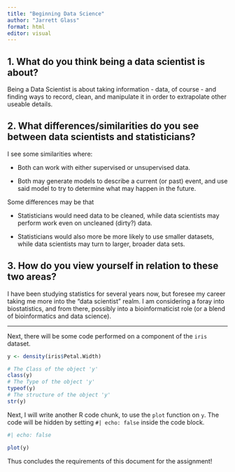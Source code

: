 ```yaml
---
title: "Beginning Data Science"
author: "Jarrett Glass"
format: html
editor: visual
---
```


## 1. What do you think being a data scientist is about?

Being a Data Scientist is about taking information - data, of course - and finding ways to record, clean, and manipulate it in order to extrapolate other useable details. 

## 2. What differences/similarities do you see between data scientists and statisticians?

I see some similarities where:

* Both can work with either supervised or unsupervised data.

* Both may generate models to describe a current (or past) event, and use said model to try to determine what may happen in the future.

Some differences may be that

* Statisticians would need data to be cleaned, while data scientists may perform work even on uncleaned (dirty?) data.

* Statisticians would also more be more likely to use smaller datasets, while data scientists may turn to larger, broader data sets.

## 3. How do you view yourself in relation to these two areas?

I have been studying statistics for several years now, but foresee my career taking me more into the "data scientist" realm. I am considering a foray into biostatistics, and from there, possibly into a bioinformaticist role (or a blend of bioinformatics and data science).

---

Next, there will be some code performed on a component of the `iris` dataset.

```r
y <- density(iris$Petal.Width)

# The Class of the object 'y'
class(y)
# The Type of the object 'y'
typeof(y)
# The structure of the object 'y'
str(y)
```

Next, I will write another R code chunk, to use the `plot` function on `y`. The code will be hidden by setting `#| echo: false` inside the code block.

```r
#| echo: false

plot(y)
```

Thus concludes the requirements of this document for the assignment!